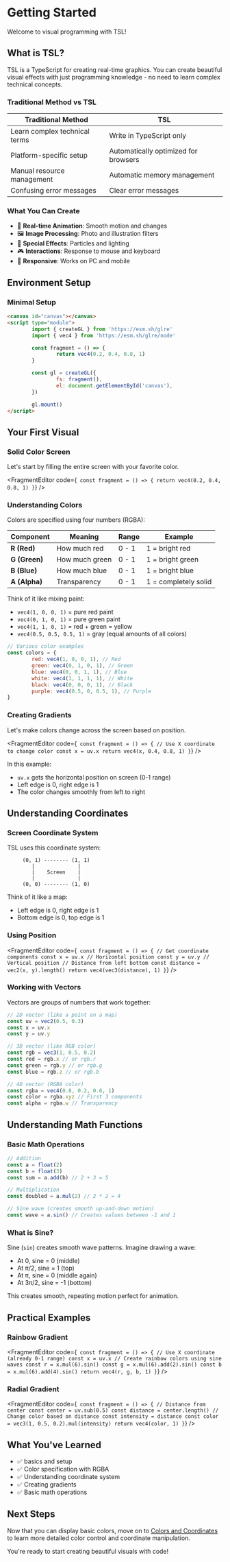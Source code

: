 # Getting Started


Welcome to visual programming with TSL!

## What is TSL?

TSL is a TypeScript for creating real-time graphics.
You can create beautiful visual effects with just programming knowledge - no need to learn complex technical concepts.

### Traditional Method vs TSL

| Traditional Method            | TSL                                  |
| ----------------------------- | ------------------------------------ |
| Learn complex technical terms | Write in TypeScript only             |
| Platform-specific setup       | Automatically optimized for browsers |
| Manual resource management    | Automatic memory management          |
| Confusing error messages      | Clear error messages                 |

### What You Can Create

- 🎨 **Real-time Animation**: Smooth motion and changes
- 🖼️ **Image Processing**: Photo and illustration filters
- 🌟 **Special Effects**: Particles and lighting
- 🎮 **Interactions**: Response to mouse and keyboard
- 📱 **Responsive**: Works on PC and mobile

## Environment Setup

### Minimal Setup

```html
<canvas id="canvas"></canvas>
<script type="module">
        import { createGL } from 'https://esm.sh/glre'
        import { vec4 } from 'https://esm.sh/glre/node'

        const fragment = () => {
                return vec4(0.2, 0.4, 0.8, 1)
        }

        const gl = createGL({
                fs: fragment(),
                el: document.getElementById('canvas'),
        })

        gl.mount()
</script>
```

## Your First Visual

### Solid Color Screen

Let's start by filling the entire screen with your favorite color.

<FragmentEditor
        code={`
const fragment = () => {
        return vec4(0.2, 0.4, 0.8, 1)
}`}
/>

### Understanding Colors

Colors are specified using four numbers (RGBA):

| Component     | Meaning        | Range | Example              |
| ------------- | -------------- | ----- | -------------------- |
| **R (Red)**   | How much red   | 0 - 1 | 1 = bright red       |
| **G (Green)** | How much green | 0 - 1 | 1 = bright green     |
| **B (Blue)**  | How much blue  | 0 - 1 | 1 = bright blue      |
| **A (Alpha)** | Transparency   | 0 - 1 | 1 = completely solid |

Think of it like mixing paint:

- `vec4(1, 0, 0, 1)` = pure red paint
- `vec4(0, 1, 0, 1)` = pure green paint
- `vec4(1, 1, 0, 1)` = red + green = yellow
- `vec4(0.5, 0.5, 0.5, 1)` = gray (equal amounts of all colors)

```javascript
// Various color examples
const colors = {
        red: vec4(1, 0, 0, 1), // Red
        green: vec4(0, 1, 0, 1), // Green
        blue: vec4(0, 0, 1, 1), // Blue
        white: vec4(1, 1, 1, 1), // White
        black: vec4(0, 0, 0, 1), // Black
        purple: vec4(0.5, 0, 0.5, 1), // Purple
}
```

### Creating Gradients

Let's make colors change across the screen based on position.

<FragmentEditor
        code={`
const fragment = () => {
                // Use X coordinate to change color
                const x = uv.x
                return vec4(x, 0.4, 0.8, 1)
}`}
/>

In this example:

- `uv.x` gets the horizontal position on screen (0-1 range)
- Left edge is 0, right edge is 1
- The color changes smoothly from left to right

## Understanding Coordinates

### Screen Coordinate System

TSL uses this coordinate system:

```
     (0, 1) -------- (1, 1)
        |              |
        |    Screen    |
        |              |
     (0, 0) -------- (1, 0)
```

Think of it like a map:

- Left edge is 0, right edge is 1
- Bottom edge is 0, top edge is 1

### Using Position

<FragmentEditor
        code={`
const fragment = () => {
        // Get coordinate components
        const x = uv.x // Horizontal position
        const y = uv.y // Vertical position
        // Distance from left bottom
        const distance = vec2(x, y).length()
        return vec4(vec3(distance), 1)
}`}
/>

### Working with Vectors

Vectors are groups of numbers that work together:

```javascript
// 2D vector (like a point on a map)
const uv = vec2(0.5, 0.3)
const x = uv.x
const y = uv.y

// 3D vector (like RGB color)
const rgb = vec3(1, 0.5, 0.2)
const red = rgb.x // or rgb.r
const green = rgb.y // or rgb.g
const blue = rgb.z // or rgb.b

// 4D vector (RGBA color)
const rgba = vec4(0.8, 0.2, 0.6, 1)
const color = rgba.xyz // First 3 components
const alpha = rgba.w // Transparency
```

## Understanding Math Functions

### Basic Math Operations

```javascript
// Addition
const a = float(2)
const b = float(3)
const sum = a.add(b) // 2 + 3 = 5

// Multiplication
const doubled = a.mul(2) // 2 * 2 = 4

// Sine wave (creates smooth up-and-down motion)
const wave = a.sin() // Creates values between -1 and 1
```

### What is Sine?

Sine (`sin`) creates smooth wave patterns. Imagine drawing a wave:

- At 0, sine = 0 (middle)
- At π/2, sine = 1 (top)
- At π, sine = 0 (middle again)
- At 3π/2, sine = -1 (bottom)

This creates smooth, repeating motion perfect for animation.

## Practical Examples

### Rainbow Gradient

<FragmentEditor
        code={`
const fragment = () => {
        // Use X coordinate (already 0-1 range)
        const x = uv.x
        // Create rainbow colors using sine waves
        const r = x.mul(6).sin()
        const g = x.mul(6).add(2).sin()
        const b = x.mul(6).add(4).sin()
        return vec4(r, g, b, 1)
}`}
/>

### Radial Gradient

<FragmentEditor
        code={`
const fragment = () => {
        // Distance from center
        const center = uv.sub(0.5)
        const distance = center.length()
        // Change color based on distance
        const intensity = distance
        const color = vec3(1, 0.5, 0.2).mul(intensity)
        return vec4(color, 1)
}`}
/>

## What You've Learned

- ✅ basics and setup
- ✅ Color specification with RGBA
- ✅ Understanding coordinate system
- ✅ Creating gradients
- ✅ Basic math operations

## Next Steps

Now that you can display basic colors, move on to [Colors and Coordinates](02-colors-coordinates.mdx) to learn more detailed color control and coordinate manipulation.

You're ready to start creating beautiful visuals with code!
